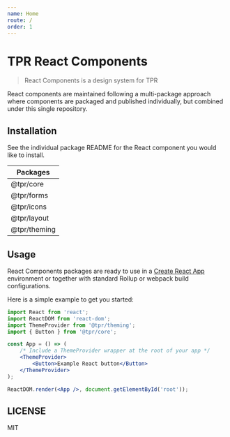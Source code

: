 ```yaml
---
name: Home
route: /
order: 1
---
```


# TPR React Components

[build status badge]: https://flat.badgen.net/travis/zendeskgarden/react-components/master
[build status link]: https://travis-ci.org/zendeskgarden/react-components
[dependency status badge]: https://flat.badgen.net/david/dev/zendeskgarden/react-components
[dependency status link]: https://david-dm.org/zendeskgarden/react-components?type=dev
[coverage status badge]: https://flat.badgen.net/coveralls/c/github/zendeskgarden/react-components/master
[coverage status link]: https://coveralls.io/github/zendeskgarden/react-components

> React Components is a design system for TPR

React components are maintained following a multi-package approach where
components are packaged and published individually, but combined under this
single repository.

## Installation

See the individual package README for the React component you would like
to install.

| Packages     |
| ------------ |
| @tpr/core    |
| @tpr/forms   |
| @tpr/icons   |
| @tpr/layout  |
| @tpr/theming |

## Usage

React Components packages are ready to use in a
[Create React App](https://create-react-app.dev/) environment or together
with standard Rollup or webpack build configurations.

Here is a simple example to get you started:

```jsx
import React from 'react';
import ReactDOM from 'react-dom';
import ThemeProvider from '@tpr/theming';
import { Button } from '@tpr/core';

const App = () => (
	/* Include a ThemeProvider wrapper at the root of your app */
	<ThemeProvider>
		<Button>Example React button</Button>
	</ThemeProvider>
);

ReactDOM.render(<App />, document.getElementById('root'));
```

## LICENSE

MIT
